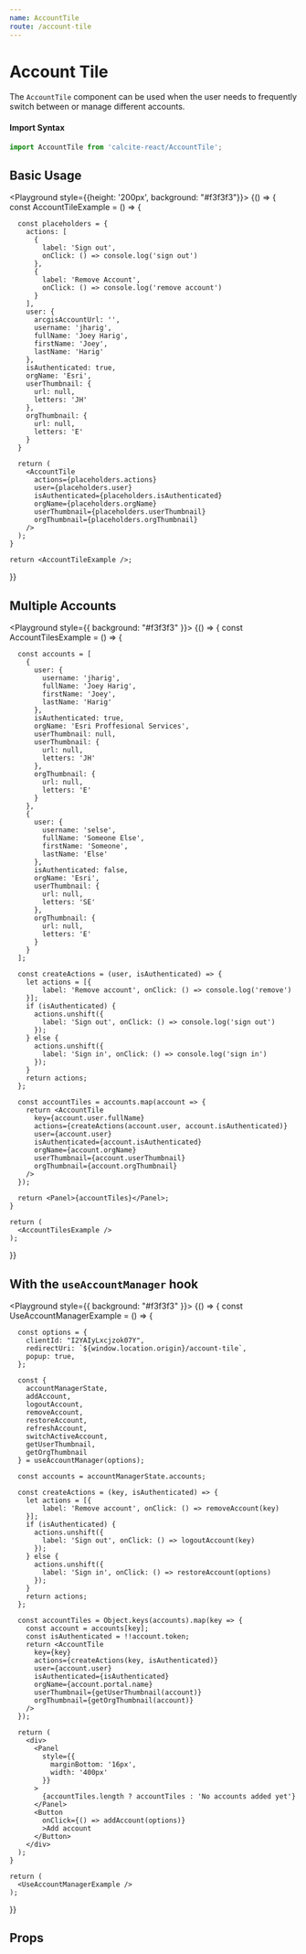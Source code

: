 ```yaml
---
name: AccountTile
route: /account-tile
---
```




# Account Tile

The `AccountTile` component can be used when the user needs to frequently switch between or manage different accounts.

#### Import Syntax

```js
import AccountTile from 'calcite-react/AccountTile';
```

## Basic Usage

<Playground style={{height: '200px', background: "#f3f3f3"}}>
  {() => {
    const AccountTileExample = () => {
      
      const placeholders = {
        actions: [
          {
            label: 'Sign out',
            onClick: () => console.log('sign out')
          },
          {
            label: 'Remove Account',
            onClick: () => console.log('remove account')
          }
        ],
        user: {
          arcgisAccountUrl: '',
          username: 'jharig',
          fullName: 'Joey Harig',
          firstName: 'Joey',
          lastName: 'Harig'
        },
        isAuthenticated: true,
        orgName: 'Esri',
        userThumbnail: {
          url: null,
          letters: 'JH'
        },
        orgThumbnail: {
          url: null,
          letters: 'E'
        }
      }

      return (
        <AccountTile
          actions={placeholders.actions}
          user={placeholders.user}
          isAuthenticated={placeholders.isAuthenticated}
          orgName={placeholders.orgName}
          userThumbnail={placeholders.userThumbnail}
          orgThumbnail={placeholders.orgThumbnail}
        />
      );
    }

    return <AccountTileExample />;

}}

</Playground>

## Multiple Accounts

<Playground style={{ background: "#f3f3f3" }}>
  {() => {
    const AccountTilesExample = () => {
      
      const accounts = [
        { 
          user: {
            username: 'jharig',
            fullName: 'Joey Harig',
            firstName: 'Joey',
            lastName: 'Harig'
          },
          isAuthenticated: true,
          orgName: 'Esri Proffesional Services',
          userThumbnail: null,
          userThumbnail: {
            url: null,
            letters: 'JH'
          },
          orgThumbnail: {
            url: null,
            letters: 'E'
          }
        },
        { 
          user: {
            username: 'selse',
            fullName: 'Someone Else',
            firstName: 'Someone',
            lastName: 'Else'
          },
          isAuthenticated: false,
          orgName: 'Esri',
          userThumbnail: {
            url: null,
            letters: 'SE'
          },
          orgThumbnail: {
            url: null,
            letters: 'E'
          }
        }
      ];

      const createActions = (user, isAuthenticated) => {
        let actions = [{
            label: 'Remove account', onClick: () => console.log('remove')
        }];
        if (isAuthenticated) {
          actions.unshift({
            label: 'Sign out', onClick: () => console.log('sign out')
          });
        } else {
          actions.unshift({
            label: 'Sign in', onClick: () => console.log('sign in')
          });
        }
        return actions;
      };

      const accountTiles = accounts.map(account => {
        return <AccountTile
          key={account.user.fullName}
          actions={createActions(account.user, account.isAuthenticated)}
          user={account.user}
          isAuthenticated={account.isAuthenticated}
          orgName={account.orgName}
          userThumbnail={account.userThumbnail}
          orgThumbnail={account.orgThumbnail}
        />
      });

      return <Panel>{accountTiles}</Panel>;
    }

    return (
      <AccountTilesExample />
    );

}}

</Playground>

## With the `useAccountManager` hook

<Playground style={{ background: "#f3f3f3" }}>
  {() => {
    const UseAccountManagerExample = () => {
      
      const options = {
        clientId: "I2YAIyLxcjzok07Y",
        redirectUri: `${window.location.origin}/account-tile`,
        popup: true,
      };

      const {
        accountManagerState,
        addAccount,
        logoutAccount,
        removeAccount,
        restoreAccount,
        refreshAccount,
        switchActiveAccount,
        getUserThumbnail,
        getOrgThumbnail
      } = useAccountManager(options);

      const accounts = accountManagerState.accounts;

      const createActions = (key, isAuthenticated) => {
        let actions = [{
            label: 'Remove account', onClick: () => removeAccount(key)
        }];
        if (isAuthenticated) {
          actions.unshift({
            label: 'Sign out', onClick: () => logoutAccount(key)
          });
        } else {
          actions.unshift({
            label: 'Sign in', onClick: () => restoreAccount(options)
          });
        }
        return actions;
      };

      const accountTiles = Object.keys(accounts).map(key => {
        const account = accounts[key];
        const isAuthenticated = !!account.token;
        return <AccountTile
          key={key}
          actions={createActions(key, isAuthenticated)}
          user={account.user}
          isAuthenticated={isAuthenticated}
          orgName={account.portal.name}
          userThumbnail={getUserThumbnail(account)}
          orgThumbnail={getOrgThumbnail(account)}
        />
      });

      return (
        <div>
          <Panel
            style={{
              marginBottom: '16px',
              width: '400px'
            }}
          >
            {accountTiles.length ? accountTiles : 'No accounts added yet'}
          </Panel>
          <Button 
            onClick={() => addAccount(options)}
            >Add account
          </Button>
        </div>
      );
    }

    return (
      <UseAccountManagerExample />
    );

}}

</Playground>

## Props

<PropsTable of={AccountTile} />
